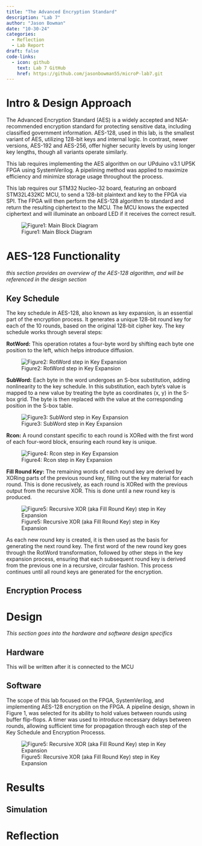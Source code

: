 ```yaml
---
title: "The Advanced Encryption Standard"
description: "Lab 7"
author: "Jason Bowman"
date: "10-30-24"
categories:
  - Reflection
  - Lab Report
draft: false
code-links:
  - icon: github
    text: Lab 7 GitHub
    href: https://github.com/jasonbowman55/microP-lab7.git
---
```


# Intro & Design Approach
The Advanced Encryption Standard (AES) is a widely accepted and NSA-recommended encryption standard for protecting sensitive data, including classified government information. AES-128, used in this lab, is the smallest variant of AES, utilizing 128-bit keys and internal logic. In contrast, newer versions, AES-192 and AES-256, offer higher security levels by using longer key lengths, though all variants operate similarly.

This lab requires implementing the AES algorithm on our UPduino v3.1 UP5K FPGA using SystemVerilog. A pipelining method was applied to maximize efficiency and minimize storage usage throughout the process.

This lab requires our STM32 Nucleo-32 board, featuring an onboard STM32L432KC MCU, to send a 128-bit plaintext and key to the FPGA via SPI. The FPGA will then perform the AES-128 algorithm to standard and return the resulting ciphertext to the MCU. The MCU knows the expected ciphertext and will illuminate an onboard LED if it receives the correct result.

![Figure1: Main Block Diagram](images/main_bd.jpeg)

# AES-128 Functionality
*this section provides an overview of the AES-128 algorithm, and will be referenced in the design section*

## Key Schedule
The key schedule in AES-128, also known as key expansion, is an essential part of the encryption process. It generates a unique 128-bit round key for each of the 10 rounds, based on the original 128-bit cipher key. The key schedule works through several steps:

**RotWord:** This operation rotates a four-byte word by shifting each byte one position to the left, which helps introduce diffusion.

![Figure2: RotWord step in Key Expansion](images/rot_word.jpeg)

**SubWord:** Each byte in the word undergoes an S-box substitution, adding nonlinearity to the key schedule. In this substitution, each byte's value is mapped to a new value by treating the byte as coordinates (x, y) in the S-box grid. The byte is then replaced with the value at the corresponding position in the S-box table.

![Figure3: SubWord step in Key Expansion](images/sbox.jpeg)

**Rcon:** A round constant specific to each round is XORed with the first word of each four-word block, ensuring each round key is unique.

![Figure4: Rcon step in Key Expansion](images/rcon.jpeg)

**Fill Round Key:** The remaining words of each round key are derived by XORing parts of the previous round key, filling out the key material for each round. This is done recusively, as each round is XORed with the previous output from the recursive XOR. This is done until a new round key is produced.

![Figure5: Recursive XOR (aka Fill Round Key) step in Key Expansion](images/recursive_xor.jpeg)

As each new round key is created, it is then used as the basis for generating the next round key. The first word of the new round key goes through the RotWord transformation, followed by other steps in the key expansion process, ensuring that each subsequent round key is derived from the previous one in a recursive, circular fashion. This process continues until all round keys are generated for the encryption.

## Encryption Process



# Design
*This section goes into the hardware and software design specifics*

## Hardware
This will be written after it is connected to the MCU

## Software
The scope of this lab focused on the FPGA, SystemVerilog, and implementing AES-128 encryption on the FPGA. A pipeline design, shown in Figure 1, was selected for its ability to hold values between rounds using buffer flip-flops. A timer was used to introduce necessary delays between rounds, allowing sufficient time for propagation through each step of the Key Schedule and Encryption Processs.

![Figure5: Recursive XOR (aka Fill Round Key) step in Key Expansion](images/recursive_xor.jpeg)



# Results

## Simulation

# Reflection